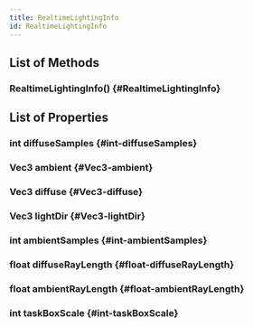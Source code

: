 ```yaml
---
title: RealtimeLightingInfo
id: RealtimeLightingInfo
---
```


## List of Methods

### RealtimeLightingInfo() {#RealtimeLightingInfo}

## List of Properties

### int diffuseSamples {#int-diffuseSamples}

### Vec3 ambient {#Vec3-ambient}

### Vec3 diffuse {#Vec3-diffuse}

### Vec3 lightDir {#Vec3-lightDir}

### int ambientSamples {#int-ambientSamples}

### float diffuseRayLength {#float-diffuseRayLength}

### float ambientRayLength {#float-ambientRayLength}

### int taskBoxScale {#int-taskBoxScale}

